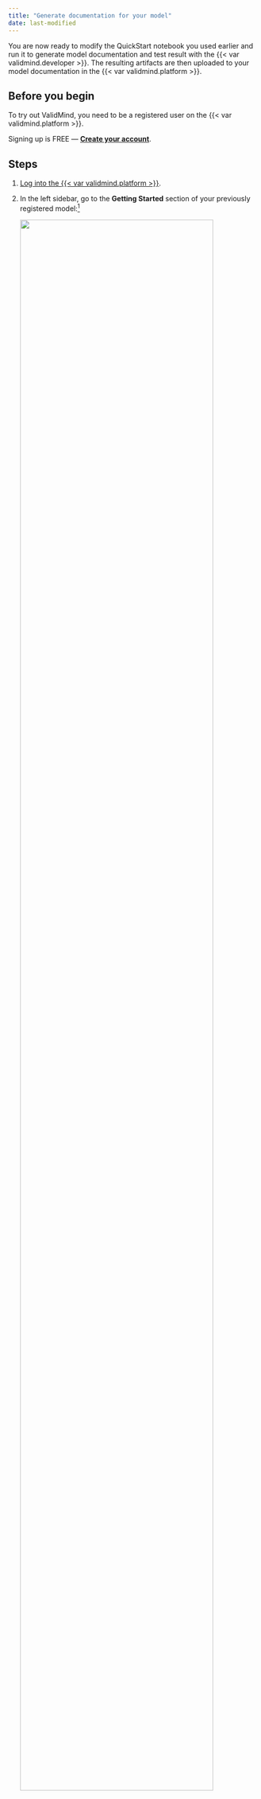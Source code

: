 ```yaml
---
title: "Generate documentation for your model"
date: last-modified
---
```


You are now ready to modify the QuickStart notebook you used earlier and run it to generate model documentation and test result with the {{< var validmind.developer >}}. The resulting artifacts are then uploaded to your model documentation in the {{< var validmind.platform >}}. 

## Before you begin

To try out ValidMind, you need to be a registered user on the {{< var validmind.platform >}}.

::: {.callout title="Need an account for ValidMind?"}
Signing up is FREE — **[Create your account]({{< var url.us1 >}})**.
:::

## Steps

1. [Log into the {{< var validmind.platform >}}](/guide/configuration/log-in-to-validmind.qmd).

2. In the left sidebar, go to the **Getting Started** section of your previously registered model:[^1]

   ![](platform-getting-started.png){width=90% fig-align="left" fig-alt="The QuickStart notebook in Colab with the section showing that you need to replace"}

   The page that opens provides you with a _code snippet_ to use with the {{< var validmind.developer >}}, including: 

   - `api_host`: The location of the ValidMind API
   - `api_key`: The account API key
   - `api_secret`: The account secret key
   - `project`: The project identifier

   This code snippet can be copied and pasted directly into your developer source code to integrate the {{< var vm.developer >}} and to be able to upload to the {{< var validmind.platform >}}. 

   ::: {.callout}
   To follow best practices, you can also [store the credentials in a `.env` file](/developer/model-documentation/store-credentials-in-env-file.qmd) and pass them in via environment variables.
   :::

3. Locate the code snippet and click **{{< fa regular copy >}} Copy snippet to clipboard**.

4. Reopen the QuickStart notebook you accessed earlier ([in JupyterHub](/get-started/developer/try-with-jupyterhub.qmd), for example).

5. In the QuickStart notebook, replace the `vm.init()` lines that look like the following with your own client integration information from the earlier step when you registered your new model:

   ![](jupyterhub-secrets.png){width=60% fig-align="left" fig-alt="The QuickStart notebook in Colab with the section showing that you need to replace"}

6. Run each cell in the notebook:

   - Hover over each cell and click the {{< fa circle-play >}} **icon**; OR
   - Press `Shift + Enter` on Windows or `Cmd + Enter` if you are on a Mac
   
   The notebook will install the ValidMind library and then connect to the {{< var validmind.platform >}}.

## What's next

You can now [switch back to the {{< var vm.platform >}}]({{< var url.us1 >}}) to view the documentation that has been generated by the {{< var vm.developer >}}. 

Ready to learn more about how you can use ValidMind? Check out [Next Steps](next-steps.qmd).


<!-- FOOTNOTES -->

[^1]: [Register your first model](register-your-first-model.qmd)